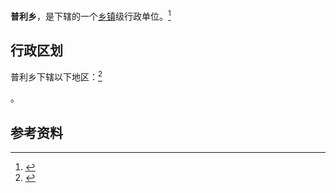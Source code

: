 {{中国乡级行政区|52/04/24/202/000}}

'''普利乡'''，是{{PRC admin/fullname|52/04/24/202/000|3}}下辖的一个[[乡镇|乡镇]]级行政单位。<ref>{{PRC admin/ref sgc|{{PRC admin/parent|52/04/24/202/000}}}}</ref>

== 行政区划 ==

普利乡下辖以下地区：<ref>{{PRC admin/ref sgc|52/04/24/202/000}}</ref>

{{PRC admin/children|52/04/24/202/000}}。

== 参考资料 ==

{{reflist}}

{{行政区划小作品}}
{{PRC admin/navcat|52/04/24/202/000}}